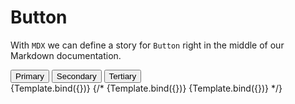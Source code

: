 
<Meta title="Design System/Button" component={Button} />


# Button

With `MDX` we can define a story for `Button` right in the middle of our
Markdown documentation.

<!--- This is your Story template function, shown here in React -->

<Story name="All">
  <div>
    <Button types="primary">Primary</Button>
    <Button types="secondary">Secondary</Button>
    <Button types="tertiary">Tertiary</Button>
  </div>
</Story>

<Canvas>
  <Story
    name="Primary"
    args={{
      children: "Primary",
    }}
  >
    {Template.bind({})}
  </Story>
  {/* <Story name="Checked" args={{ 
      label: 'Unchecked', 
      checked: true 
    }}>
    {Template.bind({})}
   </Story>
  <Story name="Secondary" args={{
    label: 'Secondary', 
    checked: true, 
    appearance: 'secondary'
  }}>
    {Template.bind({})}
   </Story> */}
</Canvas>
